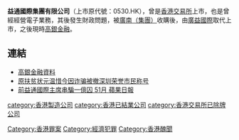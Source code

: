 '''益通國際集團有限公司'''（上市原代號：0530.HK），曾是[[香港交易所|香港交易所]]上市，也是曾經經營電子業務，其後發生財政問題，被[[廣南（集團）|廣南（集團）]]收購後，由[[廣益國際|廣益國際]]取代上市，之後現時[[高銀金融|高銀金融]]。

== 連結 ==
*[http://webb-site.com/dbpub/orgdata.asp?code=530 高銀金融資料]
*[http://www.jxjzw.gov.cn/SRys/ShowPublic.aspx?TableName=News&&typeName=%D0%C2%CE%C5%CF%FB%CF%A2&&Flag=News&&ID=2 原扶贫状元温惜今因诈骗被撤深圳荣誉市民称号]{{Dead link|date=2018年6月 |bot=InternetArchiveBot |fix-attempted=no }}
*[http://www1.hk.apple.nextmedia.com/template/apple/art_main.php?iss_id=20041112&sec_id=4104&art_id=4436181 前益通國際主席串騙一億囚 51月 蘋果日報]

[[category:香港製造公司|category:香港製造公司]]
[[category:香港已結業公司|category:香港已結業公司]]
[[category:香港交易所已除牌公司|category:香港交易所已除牌公司]]
[[Category:香港罪案|Category:香港罪案]]
[[Category:經濟犯罪|Category:經濟犯罪]]
[[Category:香港醜聞|Category:香港醜聞]]